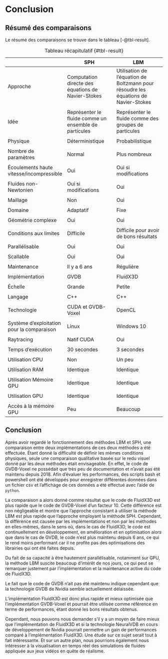 # Conclusion

## Résumé des comparaisons

Le résumé des comparaisons se trouve dans le tableau [-@tbl-result].

| |SPH|LBM|
|-|-|-|
|Approche| Computation directe des équations de Navier-Stokes|Utilisation de l'équation de Boltzmann pour résoudre les équations de Navier-Stokes|
| | | |
|Idée | Représenter le fluide comme un ensemble de particules|Représenter le fluide comme des groupes de particules|
| | | |
|Physique| Déterministique | Probabilistique |
| | | |
|Nombre de paramètres| Normal | Plus nombreux |
| | | |
|Écoulements haute vitesse/incompressible | Oui | Oui si modifications |
| | | |
|Fluides non-Newtonien | Oui si modifications | Oui |
| | | |
|Maillage| Non | Oui |
| | | |
|Domaine| Adaptatif | Fixe |
| | | |
|Géométrie complexe | Oui | Oui |
| | | |
|Conditions aux limites| Difficile | Difficile pour avoir de bons résultats|
| | | |
|Parallélisable| Oui | Oui |
| | | |
|Scallable| Oui | Oui |
| | | |
|Maintenance|Il y a 6 ans|Régulière|
| | | |
|Implémentation| GVDB | FluidX3D |
| | | |
|Échelle | Grande | Petite |
| | | |
| Langage | C++ | C++ |
| | | |
|Technologie| CUDA et GVDB-Voxel | OpenCL |
| | | |
| Système d'exploitation pour la comparaison | Linux | Windows 10 |
| | | |
| Raytracing | Natif CUDA | Oui |
| | | |
|Temps d'exécution| 30 secondes | 3 secondes |
| | | |
| Utilisation CPU | Non | Un peu |
| | | |
| Utilisation RAM | Identique | Identique |
| | | |
| Utilisation Mémoire GPU | Identique | Identique |
| | | |
| Utilisation GPU | Identique | Identique |
| | | |
| Accès à la mémoire GPU | Peu | Beaucoup |

: Tableau récapitulatif {#tbl-result}

## Conclusion

Après avoir regardé le fonctionnement des méthodes LBM et SPH, une comparaison entre deux implémentations de ces deux méthodes a été effectuée.
Étant donné la difficulté de définir les mêmes conditions physiques, seule une comparaison qualitative basée sur le redu visuel donné par les deux méthodes était envisageable.
En effet, le code de GVDB-Voxel ne possédait que très peu de documentation et n'avait pas été maintenu depuis 2018.
Afin d'évaluer les performances, des scripts bash et powershell ont été développés pour enregistrer différentes données dans un fichier csv et l'affichage de ces données a été effectué avec l'aide de `python`.

La comparaison a alors donné comme résultat que le code de FluidX3D est plus rapide que le code de GVDB-Voxel d'un facteur 10.
Cette différence est non négligeable et montre que l'approche consistant à utiliser la méthode LBM est plus rapide que l'approche employant la méthode SPH.
Cependant, la différence est causée par les implémentations et non par les méthodes en elles-mêmes, dans le sens où, dans le cas de FluidX3D, le code est continuellement en développement, en amélioration et en optimisation alors que dans le cas de GVDB, le code n'est plus maintenu depuis 6 ans, ce qui le rend moins performant car il ne profite pas des optimisations des librairies qui ont été faites depuis.

Du fait de sa capacité à être hautement parallélisable, notamment sur GPU, la méthode LBM suscite beaucoup d'intérêt de nos jours, ce qui peut se remarquer justement par l'implémentation et la maintenance active du code de FluidX3D.

Le fait que le code de GVDB n'ait pas été maintenu indique cependant que la technologie GVDB de Nvidia semble actuellement délaissée.

L'implémentation FluidX3D est donc plus rapide et mieux optimisée que l'implémentation GVDB-Voxel et pourrait être utilisée comme référence en terme de performances, étant donné les bons résultats obtenus.

Cependant, nous pouvons nous demander s'il y a un moyen de faire mieux que l'implémentation de FluidX3D et si la technologie NeuralVDB en cours de développement de Nvidia pourrait permettre un gain de performances comparé à l'implémentation FluidX3D. Une étude sur ce sujet serait tout à fait intéressante.
Et sur un autre plan, nous pourrions également nous intéresser à la visualisation en temps réel des simulations de fluides appliquée aux jeux vidéos en quête de réalisme.
